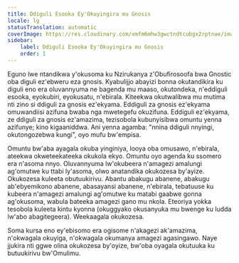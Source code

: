 ```yaml
---
title: Ddiguli Esooka Ey'Okuyingira mu Gnosis
locale: lg
statusTranslation: automatic
coverImage: https://res.cloudinary.com/xmfm6mhw3gwctndtcubgx2rptnae/image/upload/v1741354450/small_cover_introduccion_a_la_gnosis_57a3fc8d72.webp
sidebar:
    label: Ddiguli Esooka Ey'Okuyingira mu Gnosis
    order: 1
---
```

Eguno lwe ntandikwa y'okusoma ku Nzirukanya z'Obufirosoofa bwa Gnostic oba diguli ez'ebweru eza gnosis. Kyabulijjo abayizi bonna okutandikira ku diguli eno era oluvannyuma ne bagenda mu maaso, okutondeka, n'eddiguli esooka, eyokubiri, eyokusatu, n'ebirala. Kiteekwa okutwalibwa mu mutima nti zino si ddiguli za gnosis ez'ekyama. Eddiguli za gnosis ez'ekyama omuwandiisi azifuna bwaba nga mwetegefu okuzifuna. Eddiguli ez'ekyama, ze ddiguli za gnosis ez'amazima, tezisobola kubunyisibwa omuntu yenna azifunye; kino kigaaniddwa. Ani yenna agamba: "nnina ddiguli nnyingi, okutongozebwa kungi", oyo mufu bw'empisa.

Omuntu bw'aba ayagala okuba yinginiya, looya oba omusawo, n'ebirala, ateekwa okweteekateeka okukola ekyo. Omuntu oyo agenda ku ssomero era n'asoma nnyo. Oluvannyuma lw'okubeera n'amagezi amalungi ag'omutwe ku ttabi ly'asoma, olwo anatandika okukozesa by'ayize. Okukozesa kuleeta obutuukirivu. Abantu abakugu abanene, abakugu ab'ebyemikono abanene, abasayansi abanene, n'ebirala, tebatuuse ku kubeera n'amagezi amalungi ag'omutwe ku matabi gaabwe gonna ag'okusoma, wabula bateeka amagezi gano mu nkola. Eteoriya yokka tesobola kuleeta kintu kyonna (okuggyako okusanyuka mu bwenge ku ludda lw'abo abagitegeera). Weekaagala okukozesa.

Soma kursa eno ey'ebisomo era ogisome n'akagezi ak'amazima, n'okwagala okuyiga, n'okwagala okumanya amagezi agasingawo. Naye jjukira nti ggwe olina okukozesa by'oyize, bw'oba oyagala okutuuka ku butuukirivu bw'Omulimu.
